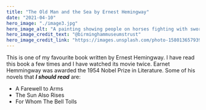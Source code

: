 ```yaml
---
title: "The Old Man and the Sea by Ernest Hemingway"
date: "2021-04-10"
hero_image: "./image3.jpg"
hero_image_alt: "A painting showing people on horses fighting with swords in wilderness"
hero_image_credit_text: "@birminghammuseumstrust"
hero_image_credit_link: "https://images.unsplash.com/photo-1580136579395-4bbb9ffdc4ca?ixid=MnwxMjA3fDB8MHxwaG90by1wYWdlfHx8fGVufDB8fHx8&ixlib=rb-1.2.1&auto=format&fit=crop&w=1479&q=80"
---
```


This is one of my favourite book written by Ernest Hemingway. I have read this book a few times and I have watched its movie twice. Earnet Hemmingway was awarded the 1954 Nobel Prize in Literature. 
Some of his novels that ***I should read*** are:

* A Farewell to Arms
* The Sun Also Rises
* For Whom The Bell Tolls
